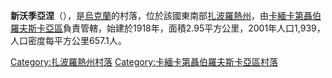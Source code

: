 {{coord|47|25|45|N|34|41|24|E|scale:100000|display=title}}

'''新沃季亞涅'''（{{lang-uk|Нововодяне}}），是[[烏克蘭|烏克蘭]]的村落，位於該國東南部[[扎波羅熱州|扎波羅熱州]]，由[[卡緬卡第聶伯羅夫斯卡亞區|卡緬卡第聶伯羅夫斯卡亞區]]負責管轄，始建於1918年，面積2.95平方公里，2001年人口1,939，人口密度每平方公里657.1人。

[[Category:扎波羅熱州村落|Category:扎波羅熱州村落]]
[[Category:卡緬卡第聶伯羅夫斯卡亞區村落|Category:卡緬卡第聶伯羅夫斯卡亞區村落]]


{{Zaporizhia-geo-stub}}